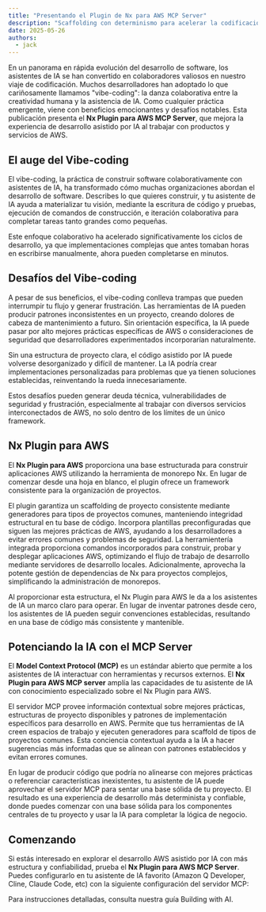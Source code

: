 ```yaml
---
title: "Presentando el Plugin de Nx para AWS MCP Server"
description: "Scaffolding con determinismo para acelerar la codificación de vibes"
date: 2025-05-26
authors:
  - jack
---
```





En un panorama en rápida evolución del desarrollo de software, los asistentes de IA se han convertido en colaboradores valiosos en nuestro viaje de codificación. Muchos desarrolladores han adoptado lo que cariñosamente llamamos "vibe-coding": la danza colaborativa entre la creatividad humana y la asistencia de IA. Como cualquier práctica emergente, viene con beneficios emocionantes y desafíos notables. Esta publicación presenta el **Nx Plugin para AWS MCP Server**, que mejora la experiencia de desarrollo asistido por IA al trabajar con productos y servicios de AWS.

## El auge del Vibe-coding  

El vibe-coding, la práctica de construir software colaborativamente con asistentes de IA, ha transformado cómo muchas organizaciones abordan el desarrollo de software. Describes lo que quieres construir, y tu asistente de IA ayuda a materializar tu visión, mediante la escritura de código y pruebas, ejecución de comandos de construcción, e iteración colaborativa para completar tareas tanto grandes como pequeñas.  

Este enfoque colaborativo ha acelerado significativamente los ciclos de desarrollo, ya que implementaciones complejas que antes tomaban horas en escribirse manualmente, ahora pueden completarse en minutos.  

## Desafíos del Vibe-coding  

A pesar de sus beneficios, el vibe-coding conlleva trampas que pueden interrumpir tu flujo y generar frustración. Las herramientas de IA pueden producir patrones inconsistentes en un proyecto, creando dolores de cabeza de mantenimiento a futuro. Sin orientación específica, la IA puede pasar por alto mejores prácticas específicas de AWS o consideraciones de seguridad que desarrolladores experimentados incorporarían naturalmente.  

Sin una estructura de proyecto clara, el código asistido por IA puede volverse desorganizado y difícil de mantener. La IA podría crear implementaciones personalizadas para problemas que ya tienen soluciones establecidas, reinventando la rueda innecesariamente.  

Estos desafíos pueden generar deuda técnica, vulnerabilidades de seguridad y frustración, especialmente al trabajar con diversos servicios interconectados de AWS, no solo dentro de los límites de un único framework.  

## Nx Plugin para AWS  

El **Nx Plugin para AWS** proporciona una base estructurada para construir aplicaciones AWS utilizando la herramienta de monorepo Nx. En lugar de comenzar desde una hoja en blanco, el plugin ofrece un framework consistente para la organización de proyectos.  

El plugin garantiza un scaffolding de proyecto consistente mediante generadores para tipos de proyectos comunes, manteniendo integridad estructural en tu base de código. Incorpora plantillas preconfiguradas que siguen las mejores prácticas de AWS, ayudando a los desarrolladores a evitar errores comunes y problemas de seguridad. La herramientería integrada proporciona comandos incorporados para construir, probar y desplegar aplicaciones AWS, optimizando el flujo de trabajo de desarrollo mediante servidores de desarrollo locales. Adicionalmente, aprovecha la potente gestión de dependencias de Nx para proyectos complejos, simplificando la administración de monorepos.  

Al proporcionar esta estructura, el Nx Plugin para AWS le da a los asistentes de IA un marco claro para operar. En lugar de inventar patrones desde cero, los asistentes de IA pueden seguir convenciones establecidas, resultando en una base de código más consistente y mantenible.  

## Potenciando la IA con el MCP Server  

El **Model Context Protocol (MCP)** es un estándar abierto que permite a los asistentes de IA interactuar con herramientas y recursos externos. El **Nx Plugin para AWS MCP server** amplía las capacidades de tu asistente de IA con conocimiento especializado sobre el Nx Plugin para AWS.  

El servidor MCP provee información contextual sobre mejores prácticas, estructuras de proyecto disponibles y patrones de implementación específicos para desarrollo en AWS. Permite que tus herramientas de IA creen espacios de trabajo y ejecuten generadores para scaffold de tipos de proyectos comunes. Esta conciencia contextual ayuda a la IA a hacer sugerencias más informadas que se alinean con patrones establecidos y evitan errores comunes.  

En lugar de producir código que podría no alinearse con mejores prácticas o referenciar características inexistentes, tu asistente de IA puede aprovechar el servidor MCP para sentar una base sólida de tu proyecto. El resultado es una experiencia de desarrollo más determinista y confiable, donde puedes comenzar con una base sólida para los componentes centrales de tu proyecto y usar la IA para completar la lógica de negocio.  

## Comenzando  

Si estás interesado en explorar el desarrollo AWS asistido por IA con más estructura y confiabilidad, prueba el **Nx Plugin para AWS MCP Server**. Puedes configurarlo en tu asistente de IA favorito (Amazon Q Developer, Cline, Claude Code, etc) con la siguiente configuración del servidor MCP:  

<Snippet name="mcp/config" />  

Para instrucciones detalladas, consulta nuestra <Link path="/get_started/building-with-ai">guía Building with AI</Link>.